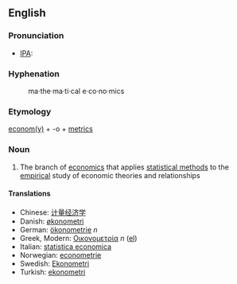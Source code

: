 ==English==

=== Pronunciation ===
*[[IPA]]: 

===Hyphenation===
:ma&middot;the&middot;ma&middot;ti&middot;cal e&middot;co&middot;no&middot;mics
===Etymology===

[[economy|econom(y)]] + -o + [[-metry|metrics]]
=== Noun ===

#The branch of [[economics]] that applies [[statistics|statistical methods]] to the [[empirical]] study of economic theories and relationships
==== Translations ====

*Chinese: [[计量经济学]]
*Danish: [[økonometri]]
*German: [[ökonometrie]] ''n''
*Greek, Modern: [[Οικονομετρία]] ''n'' ([[:el:Οικονομετρία|el]])
*Italian: [[statistica economica]]
*Norwegian: [[econometrie]]
*Swedish: [[Ekonometri]]
*Turkish: [[ekonometri]]

{{Wikipedia}}